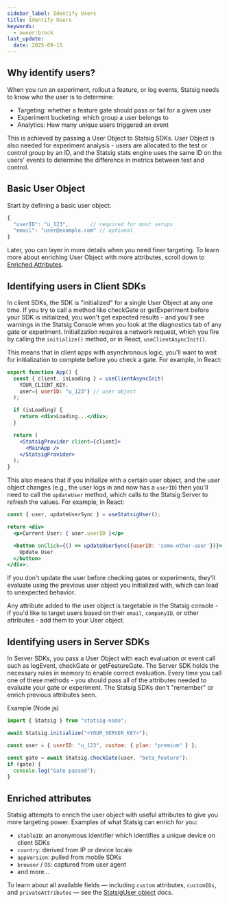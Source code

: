 ```yaml
---
sidebar_label: Identify Users
title: Identify Users
keywords:
  - owner:brock
last_update:
  date: 2025-09-15
---
```


## Why identify users?

When you run an experiment, rollout a feature, or log events, Statsig needs to know who the user is to determine:
- Targeting: whether a feature gate should pass or fail for a given user
- Experiment bucketing: which group a user belongs to
- Analytics: How many unique users triggered an event

This is achieved by passing a User Object to Statsig SDKs. User Object is also needed for experiment analysis - users are allocated to the test or control group by an ID, and the Statsig stats engine uses the same ID on the users' events to determine the difference in metrics between test and control. 

## Basic User Object

Start by defining a basic user object:

```jsx
{
  "userID": "u_123",       // required for most setups
  "email": "user@example.com" // optional
}
```
Later, you can layer in more details when you need finer targeting. To learn more about enriching User Object with more attributes, scroll down to [Enriched Attributes](#enriched-attributes).

## Identifying users in Client SDKs

In client SDKs, the SDK is "initialized" for a single User Object at any one time. If you try to call a method like checkGate or getExperiment before your SDK is initialized, you won't get expected results - and you'll see warnings in the Statsig Console when you look at the diagnostics tab of any gate or experiment. Initialization requires a network request, which you fire by calling the `initialize()` method, or in React, `useClientAsyncInit()`. 

This means that in client apps with asynchronous logic, you'll want to wait for initialization to complete before you check a gate. For example, in React: 

```jsx
export function App() {
  const { client, isLoading } = useClientAsyncInit(
    YOUR_CLIENT_KEY,
    user={ userID: "u_123"} // user object
  );

  if (isLoading) {
    return <div>Loading...</div>;
  }

  return (
    <StatsigProvider client={client}>
      <MainApp />
    </StatsigProvider>
  );
}
```

This also means that if you initialize with a certain user object, and the user object changes (e.g., the user logs in and now has a `userID`) then you'll need to call the `updateUser` method, which calls to the Statsig Server to refresh the values. For example, in React: 

```jsx
const { user, updateUserSync } = useStatsigUser();

return <div>
  <p>Current User: { user.userID }</p>

  <button onClick={() => updateUserSync({userID: 'some-other-user'})}>
    Update User
  </button>
</div>;
```

If you don't update the user before checking gates or experiments, they'll evaluate using the previous user object you initialized with, which can lead to unexpected behavior. 

Any attribute added to the user object is targetable in the Statsig console - if you'd like to target users based on their `email`, `companyID`, or other attributes - add them to your User object.

## Identifying users in Server SDKs

In Server SDKs, you pass a User Object with each evaluation or event call such as logEvent, checkGate or getFeatureGate. The Server SDK holds the necessary rules in memory to enable correct evaluation. Every time you call one of these methods - you should pass all of the attributes needed to evaluate your gate or experiment. The Statsig SDKs don't "remember" or enrich previous attributes seen.

Example (Node.js)

```jsx
import { Statsig } from "statsig-node";

await Statsig.initialize("<YOUR_SERVER_KEY>");

const user = { userID: "u_123", custom: { plan: "premium" } };

const gate = await Statsig.checkGate(user, "beta_feature");
if (gate) {
  console.log("Gate passed");
}
```

## Enriched attributes

Statsig attempts to enrich the user object with useful attributes to give you more targeting power. Examples of what Statsig can enrich for you:
- `stableID`: an anonymous identifier which identifies a unique device on client SDKs
- `country`: derived from IP or device locale
- `appVersion`: pulled from mobile SDKs
- `browser` / `OS`: captured from user agent
- and more...

To learn about all available fields — including `custom` attributes, `customIDs`, and `privateAttributes` — see the [StatsigUser object](/concepts/user) docs.
